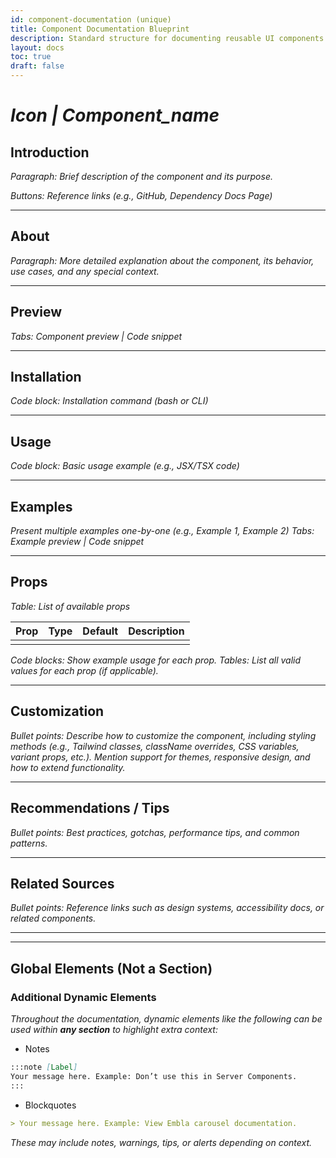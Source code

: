 ```yaml
---
id: component-documentation (unique)
title: Component Documentation Blueprint
description: Standard structure for documenting reusable UI components.
layout: docs
toc: true
draft: false
---
```


# *Icon | Component\_name*

## Introduction

*Paragraph: Brief description of the component and its purpose.*

*Buttons: Reference links (e.g., GitHub, Dependency Docs Page)*

---

## About

*Paragraph: More detailed explanation about the component, its behavior, use cases, and any special context.*

---

## Preview

*Tabs: Component preview | Code snippet*

---

## Installation

*Code block: Installation command (bash or CLI)*

---

## Usage

*Code block: Basic usage example (e.g., JSX/TSX code)*

---

## Examples

*Present multiple examples one-by-one (e.g., Example 1, Example 2)*
*Tabs: Example preview | Code snippet*

---

## Props

*Table: List of available props*

| Prop | Type | Default | Description |
| ---- | ---- | ------- | ----------- |
|      |      |         |             |

*Code blocks: Show example usage for each prop.*
*Tables: List all valid values for each prop (if applicable).*

---

## Customization

*Bullet points: Describe how to customize the component, including styling methods (e.g., Tailwind classes, className overrides, CSS variables, variant props, etc.). Mention support for themes, responsive design, and how to extend functionality.*

---

## Recommendations / Tips

*Bullet points: Best practices, gotchas, performance tips, and common patterns.*

---

## Related Sources

*Bullet points: Reference links such as design systems, accessibility docs, or related components.*

---
---

## Global Elements (Not a Section)

### Additional Dynamic Elements

*Throughout the documentation, dynamic elements like the following can be used within **any section** to highlight extra context:*

- Notes
```md
:::note [Label]
Your message here. Example: Don’t use this in Server Components.
:::
```
- Blockquotes
```md
> Your message here. Example: View Embla carousel documentation.
```

*These may include notes, warnings, tips, or alerts depending on context.*
